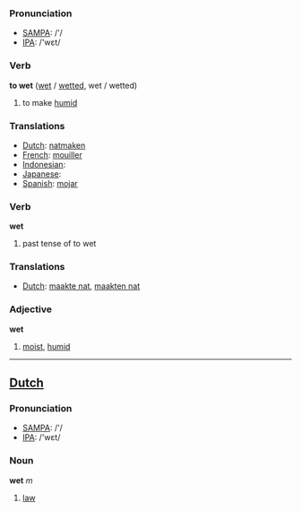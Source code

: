 === Pronunciation ===
*[[w:SAMPA|SAMPA]]: /'/
*[[w:IPA|IPA]]: /'wεt/

=== Verb ===

'''to wet''' ([[wet]] / [[wetted]], wet / wetted)

# to make [[humid]]

=== Translations ===
*[[Dutch]]: [[natmaken]]
*[[French]]: [[mouiller]]
*[[Indonesian]]: [[]]
*[[Japanese]]: [[]]
*[[Spanish]]: [[mojar]]

=== Verb ===

'''wet'''

# past tense of to wet

=== Translations ===
*[[Dutch]]: [[maakte nat]], [[maakten nat]]

=== Adjective ===

'''wet'''

# [[moist]], [[humid]]

----

==[[Dutch]]==

=== Pronunciation ===
*[[w:SAMPA|SAMPA]]: /'/
*[[w:IPA|IPA]]: /'wεt/

=== Noun ===

'''wet''' ''m''

# [[law]]